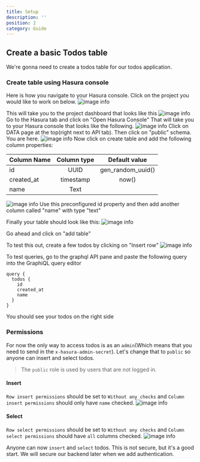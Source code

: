 ```yaml
---
title: Setup
description: ''
position: 2
category: Guide
---
```



## Create a basic Todos table
We're gonna need to create a todos table for our todos application.

### Create table using Hasura console
Here is how you navigate to your Hasura console.
Click on the project you would like to work on below.
![image info](/dashboard.png)

This will take you to the project dashboard that looks like this
![image info](/project_states.png)
Go to the Hasura tab and click on "Open Hasura Console"
That will take you to your Hasura console that looks like the following.
![image info](/hasura_landing.png)
Click on DATA page at the top(right next to API tab). Then click on "public" schema. You are here.
![image info](/hasura_public_schema.png)
Now click on create table and add the following column properties:


| Column Name      | Column type | Default value    |
| :---        |    :----:   |          :----: |
| id      | UUID       | gen_random_uuid()  |
| created_at      | timestamp       | now()  |
| name   | Text        |      |

![image info](/todos_properties_1.png)
Use this preconfigured id property and then add another column called "name" with type "text"

Finally your table should look like this:
![image info](/todos_properties_2.png)

Go ahead and click on "add table"

To test this out, create a few todos by clicking on "Insert row"
![image info](/todos_rows_1.png)

To test queries, go to the graphql API pane and paste the following query into the GraphiQL query editor
```
query {
  todos {
    id
    created_at
    name
  }
}
```

You should see your todos on the right side

### Permissions

For now the only way to access todos is as an `admin`(Which means that you need to send in the `x-hasura-admin-secret`). Let's change that to `public` so anyone can insert and select todos.

> The `public` role is used by users that are not logged in.

#### Insert
`Row insert permissions` should be set to `Without any checks` and `Column insert permissions` should only have `name` checked.
![image info](/todos_rows_2.png)

#### Select
`Row select permissions` should be set to `Without any checks` and `Column select permissions` should have `all` columns checked.
![image info](/todos_rows_3.png)

Anyone can now `insert` and `select` todos. This is not secure, but it's a good start. We will secure our backend later when we add authentication.
